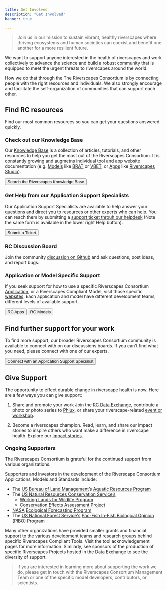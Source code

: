 ---
title: Get Involved
description: "Get Involved"
banner: true

---



> Join us in our mission to sustain vibrant, healthy riverscapes where thriving ecosystems and human societies can coexist and benefit one another for a more resilient future.
 
We want to support anyone interested in the health of riverscapes and work collectively to advance the science and build a robust community that is equipped to meet the urgent threats to riverscapes around the world. 

How we do that through the The Riverscapes Consortium is by connecting people with the right resources and individuals. We also strongly encourage and facilitate the self-organization of communities that can support each other.  
 
## Find RC resources 
Find our most common resources so you can get your questions answered quickly.   

### Check out our Knowledge Base
Our [Knowledge Base](https://riverscapes.freshdesk.com/support/home) is a collection of articles, tutorials, and other resources to help you get the most out of the Riverscapes Consortium. It is constantly growing and augmetns individual tool and app website documentation (e.g. [Models](../our-work/models/) like [BRAT](https://tools.riverscapes.net/BRAT) or [VBET](https://tools.riverscapes.net/VBET), or [Apps](../our-work/apps/) like [Riverscapes Studio](https://qris.riverscapes.net)). 

<Button to='https://riverscapes.freshdesk.com/support/home'  color='secondary' >Search the Riverscapes Knowledge Base</Button>

### Get Help from our Application Support Specialists
 Our Application Support Specialists are available to help answer your questions and direct you to resources or other experts who can help. You can reach them by submitting a [support ticket throuh our helpdesk](https://riverscapes.freshdesk.com/support/tickets/new) (Note the same form is available in the lower right Help button). 

<Button to='https://riverscapes.freshdesk.com/support/tickets/new'  color='secondary' >Submit a Ticket</Button>



### RC Discussion Board         
 Join the community [discussion on Github](https://github.com/Riverscapes/riverscapes-website-jekyll/discussions) and ask questions, post ideas, and report bugs.

### Application or Model Specific Support
 If you seek support for how to use a specific Riverscapes Consortium [Application](../our-work/apps/), or a Riverscapes Compliant Model, visit those specific [websites](../our-work/models/). Each application and model have different development teams, different levels of available support. 

<Button to='../our-work/models/'   >RC Apps</Button> <Button to='../our-work/apps/'  color='secondary' >RC Models</Button>

 
## Find further support for your work 
To find more support, our broader Riverscapes Consortium community is available to connect with on our discussions boards. If you can’t find what you need, please connect with one of our experts.

<Button to='https://riverscapes.freshdesk.com/support/tickets/new'  color='success' >Connect with an Application Support Specialist</Button>

                    	
## Give Support
The opportunity to effect durable change in riverscape health is now. Here are a few ways you can give support:
  
1.    Share and promote your work
Join the [RC Data Exchange](https://data.riverscapes.net), contribute a photo or photo series to [Phlux](https://phlux.riverscapes.net), or share your riverscape-related [event or workshop](http://localhost:8000/workshops-events/). 
 
2.    Become a riverscapes champion. Read, learn, and share our impact stories to inspire others who want make a difference in riverscape health. Explore our [impact stories](http://localhost:8000/).


### Ongoing Supporters
The Riverscapes Consortium is grateful for the continued support from various organizations. 

Supporters and investors in the development of the Riverscape Consortium Applications, Models and Standards include:
- The [US Bureau of Land Management](https://www.blm.gov/)’s [Aquatic Resources Program](https://www.blm.gov/programs/aquatics)
- The [US Natural Resources Conservation Service’s](https://www.nrcs.usda.gov/)
  - [Working Lands for Wildlife Program](https://www.nrcs.usda.gov/programs-initiatives/working-lands-for-wildlife)
  - [Conservation Effects Assessment Project](https://www.nrcs.usda.gov/ceap)
- [NASA](https://nasa.gov/) [Ecological Forecasting Program](https://cce.nasa.gov/biodiversity/)
- The [US National Forest Service's](https://www.fs.usda.gov) [Pac-Fish In-Fish Biological Opinion (PIBO) Program](https://www.fs.usda.gov/detail/r4/landmanagement/resourcemanagement/?cid=stelprd3845865)

Many other organizations have provided smaller grants and financial support to the various development teams and research groups behind specific Riverscapes Compliant Tools. Visit the tool acknowledgement pages for more information. Similarly, see sponsors of the production of specific Riverscapes Projects hosted in the Data Exchange to see the diversity of support. 

> If you are interested in learning more about supporting the work we do, please get in touch with the Riverscapes Consortium Management Team or one of the specific model developers, contributors, or scientists.  

 
 

